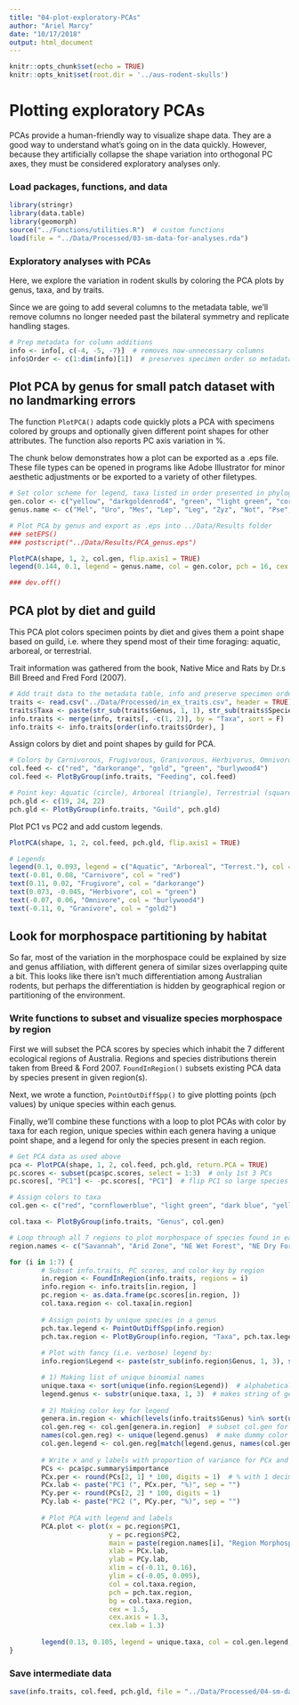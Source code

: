 ```yaml
---
title: "04-plot-exploratory-PCAs"
author: "Ariel Marcy"
date: "10/17/2018"
output: html_document
---
```


```r
knitr::opts_chunk$set(echo = TRUE)
knitr::opts_knit$set(root.dir = '../aus-rodent-skulls')
```

# Plotting exploratory PCAs
PCAs provide a human-friendly way to visualize shape data. They are a good way to understand what's going on in the data quickly. However, because they artificially collapse the shape variation into orthogonal PC axes, they must be considered exploratory analyses only.

### Load packages, functions, and data
```r
library(stringr)
library(data.table)
library(geomorph)
source("../Functions/utilities.R")  # custom functions
load(file = "../Data/Processed/03-sm-data-for-analyses.rda")
```

### Exploratory analyses with PCAs
Here, we explore the variation in rodent skulls by coloring the PCA plots by genus, taxa, and by traits.

Since we are going to add several columns to the metadata table, we'll remove columns no longer needed past the bilateral symmetry and replicate handling stages. 
```r
# Prep metadata for column additions
info <- info[, c(-4, -5, -7)]  # removes now-unnecessary columns
info$Order <- c(1:dim(info)[1])  # preserves specimen order so metadata matches shape data
```

## Plot PCA by genus for small patch dataset with no landmarking errors
The function `PlotPCA()` adapts code quickly plots a PCA with specimens colored by groups and optionally given different point shapes for other attributes. The function also reports PC axis variation in %. 

The chunk below demonstrates how a plot can be exported as a .eps file. These file types can be opened in programs like Adobe Illustrator for minor aesthetic adjustments or be exported to a variety of other filetypes.
```r
# Set color scheme for legend, taxa listed in order presented in phylogeny
gen.color <- c("yellow", "darkgoldenrod4", "green", "light green", "cornflowerblue", "light blue", "blue", "dark blue", "red", "orange", "magenta", "grey", "black")  # same as col.gen but in a different order
genus.name <- c("Mel", "Uro", "Mes", "Lep", "Leg", "Zyz", "Not", "Pse", "Hyd", "Xer", "Pog", "Mus", "Rat")

# Plot PCA by genus and export as .eps into ../Data/Results folder
### setEPS()
### postscript("../Data/Results/PCA_genus.eps")

PlotPCA(shape, 1, 2, col.gen, flip.axis1 = TRUE)
legend(0.144, 0.1, legend = genus.name, col = gen.color, pch = 16, cex = 0.78)

### dev.off()
```

## PCA plot by diet and guild
This PCA plot colors specimen points by diet and gives them a point shape based on guild, i.e. where they spend most of their time foraging: aquatic, arboreal, or terrestrial.

Trait information was gathered from the book, Native Mice and Rats by Dr.s Bill Breed and Fred Ford (2007). 
```r
# Add trait data to the metadata table, info and preserve specimen order
traits <- read.csv("../Data/Processed/in_ex_traits.csv", header = TRUE)
traits$Taxa <- paste(str_sub(traits$Genus, 1, 1), str_sub(traits$Species, 1, 3), sep = "_")  # make matching Taxa column
info.traits <- merge(info, traits[, -c(1, 2)], by = "Taxa", sort = F)  # adds only new columns from the trait data frame
info.traits <- info.traits[order(info.traits$Order), ] 
```

Assign colors by diet and point shapes by guild for PCA.
```r
# Colors by Carnivorous, Frugivorous, Granivorous, Herbivorus, Omnivorous
col.feed <- c("red", "darkorange", "gold", "green", "burlywood4")
col.feed <- PlotByGroup(info.traits, "Feeding", col.feed)

# Point key: Aquatic (circle), Arboreal (triangle), Terrestrial (square)
pch.gld <- c(19, 24, 22)
pch.gld <- PlotByGroup(info.traits, "Guild", pch.gld)
```

Plot PC1 vs PC2 and add custom legends.
```r
PlotPCA(shape, 1, 2, col.feed, pch.gld, flip.axis1 = TRUE)

# Legends
legend(0.1, 0.093, legend = c("Aquatic", "Arboreal", "Terrest."), col = "black", border = NULL, pch = c(21, 24, 22))
text(-0.01, 0.08, "Carnivore", col = "red")
text(0.11, 0.02, "Frugivore", col = "darkorange")
text(0.073, -0.045, "Herbivore", col = "green")
text(-0.07, 0.06, "Omnivore", col = "burlywood4")
text(-0.11, 0, "Granivore", col = "gold2")
```

## Look for morphospace partitioning by habitat
So far, most of the variation in the morphospace could be explained by size and genus affiliation, with different genera of similar sizes overlapping quite a bit. This looks like there isn't much differentiation among Australian rodents, but perhaps the differentiation is hidden by geographical region or partitioning of the environment. 

### Write functions to subset and visualize species morphospace by region
First we will subset the PCA scores by species which inhabit the 7 different ecological regions of Australia. Regions and species distributions therein taken from Breed & Ford 2007. `FoundInRegion()` subsets existing PCA data by species present in given region(s).

Next, we wrote a function, `PointOutDiffSpp()` to give plotting points (pch values) by unique species within each genus.

Finally, we'll combine these functions with a loop to plot PCAs with color by taxa for each region, unique species within each genera having a unique point shape, and a legend for only the species present in each region. 
```r
# Get PCA data as used above
pca <- PlotPCA(shape, 1, 2, col.feed, pch.gld, return.PCA = TRUE)
pc.scores <- subset(pca$pc.scores, select = 1:3)  # only 1st 3 PCs
pc.scores[, "PC1"] <- -pc.scores[, "PC1"]  # flip PC1 so large species have large x-values

# Assign colors to taxa
col.gen <- c("red", "cornflowerblue", "light green", "dark blue", "yellow", "green", "grey", "blue", "magenta", "dark blue", "black", "darkgoldenrod4", "orange", "light blue")

col.taxa <- PlotByGroup(info.traits, "Genus", col.gen)

# Loop through all 7 regions to plot morphospace of species found in each
region.names <- c("Savannah", "Arid Zone", "NE Wet Forest", "NE Dry Forest", "Pilbara", "South West", "South East")

for (i in 1:7) {
        # Subset info.traits, PC scores, and color key by region
        in.region <- FoundInRegion(info.traits, regions = i)
        info.region <- info.traits[in.region, ]
        pc.region <- as.data.frame(pc.scores[in.region, ])
        col.taxa.region <- col.taxa[in.region]
        
        # Assign points by unique species in a genus
        pch.tax.legend <- PointOutDiffSpp(info.region)
        pch.tax.region <- PlotByGroup(info.region, "Taxa", pch.tax.legend)
        
        # Plot with fancy (i.e. verbose) legend by:
        info.region$Legend <- paste(str_sub(info.region$Genus, 1, 3), str_sub(info.region$Species, 1, 3))  # Mus musculus -> "Mus mus"

        # 1) Making list of unique binomial names
        unique.taxa <- sort(unique(info.region$Legend))  # alphabetical order
        legend.genus <- substr(unique.taxa, 1, 3)  # makes string of genera names with repeats when there are unique species in a genus
        
        # 2) Making color key for legend
        genera.in.region <- which(levels(info.traits$Genus) %in% sort(unique(info.region$Genus)))
        col.gen.reg <- col.gen[genera.in.region]  # subset col.gen for region
        names(col.gen.reg) <- unique(legend.genus)  # make dummy color key with names of unique genera
        col.gen.legend <- col.gen.reg[match(legend.genus, names(col.gen.reg))]
        
        # Write x and y labels with proportion of variance for PCx and PCy
        PCs <- pca$pc.summary$importance
        PCx.per <- round(PCs[2, 1] * 100, digits = 1)  # % with 1 decimal
        PCx.lab <- paste("PC1 (", PCx.per, "%)", sep = "")
        PCy.per <- round(PCs[2, 2] * 100, digits = 1)
        PCy.lab <- paste("PC2 (", PCy.per, "%)", sep = "")
        
        # Plot PCA with legend and labels
        PCA.plot <- plot(x = pc.region$PC1,
                         y = pc.region$PC2,
                         main = paste(region.names[i], "Region Morphospace" ),
                         xlab = PCx.lab,
                         ylab = PCy.lab,
                         xlim = c(-0.11, 0.16),
                         ylim = c(-0.05, 0.095),
                         col = col.taxa.region, 
                         pch = pch.tax.region, 
                         bg = col.taxa.region,
                         cex = 1.5,
                         cex.axis = 1.3, 
                         cex.lab = 1.3)
        
        legend(0.13, 0.105, legend = unique.taxa, col = col.gen.legend, border = NULL, pch = pch.tax.legend, pt.bg = col.gen.legend, cex = 0.64)
}
```

### Save intermediate data
```r
save(info.traits, col.feed, pch.gld, file = "../Data/Processed/04-sm-data-w-traits.rda")
```

